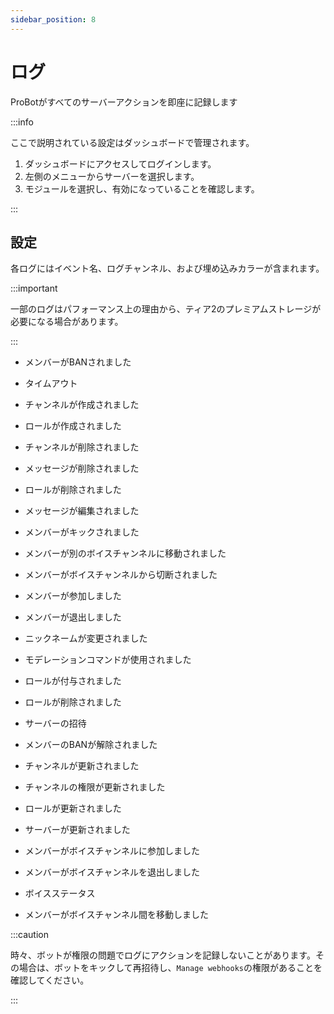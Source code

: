 ```yaml
---
sidebar_position: 8
---
```


# ログ

ProBotがすべてのサーバーアクションを即座に記録します

:::info

ここで説明されている設定はダッシュボードで管理されます。

1. ダッシュボードにアクセスしてログインします。
2. 左側のメニューからサーバーを選択します。
3. モジュールを選択し、有効になっていることを確認します。

:::

## 設定

各ログにはイベント名、ログチャンネル、および埋め込みカラーが含まれます。

:::important

一部のログはパフォーマンス上の理由から、ティア2のプレミアムストレージが必要になる場合があります。

:::

- メンバーがBANされました


- タイムアウト


- チャンネルが作成されました


- ロールが作成されました


- チャンネルが削除されました


- メッセージが削除されました


- ロールが削除されました


- メッセージが編集されました


- メンバーがキックされました


- メンバーが別のボイスチャンネルに移動されました


- メンバーがボイスチャンネルから切断されました


- メンバーが参加しました


- メンバーが退出しました


- ニックネームが変更されました


- モデレーションコマンドが使用されました


- ロールが付与されました


- ロールが削除されました


- サーバーの招待


- メンバーのBANが解除されました


- チャンネルが更新されました


- チャンネルの権限が更新されました


- ロールが更新されました


- サーバーが更新されました


- メンバーがボイスチャンネルに参加しました


- メンバーがボイスチャンネルを退出しました


- ボイスステータス


- メンバーがボイスチャンネル間を移動しました


:::caution

時々、ボットが権限の問題でログにアクションを記録しないことがあります。その場合は、ボットをキックして再招待し、`Manage webhooks`の権限があることを確認してください。

:::
